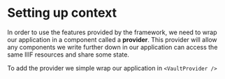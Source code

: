 # Setting up context

In order to use the features provided by the framework, we need to wrap our application in a component called a **provider**.
This provider will allow any components we write further down in our application can access the same IIIF resources and share some state.

To add the provider we simple wrap our application in `<VaultProvider />`



<SettingUpContext />
